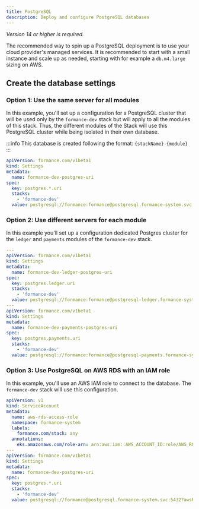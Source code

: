 ```yaml
---
title: PostgreSQL
description: Deploy and configure PostgreSQL databases
---
```


_Version 14 or higher is required._

The recommended way to spin up a PostgreSQL deployment is to use your cloud provider's managed services. It is recommended to start with a small instance and scale up as needed, starting with for example a `db.m4.large` sizing on AWS.


## Create the database settings

### Option 1: Use the same server for all modules

In this example, you'll set up a configuration for a PostgreSQL cluster that will be used only by the `formance-dev` stack but will apply to all the modules of this stack.
Thus, the different modules of the Stack will use this PostgreSQL cluster while being isolated in their own database.

:::info
This database is created following the format: `{stackName}-{module}`
:::

```yaml
apiVersion: formance.com/v1beta1
kind: Settings
metadata:
  name: formance-dev-postgres-uri
spec:
  key: postgres.*.uri
  stacks:
    - 'formance-dev'
  value: postgresql://formance:formance@postgresql.formance-system.svc:5432?disableSSLMode=true
```

### Option 2: Use different servers for each module

In this example you'll set up a configuration dedicated Postgres cluster for the `ledger` and `payments` modules of the `formance-dev` stack.

```yaml
---
apiVersion: formance.com/v1beta1
kind: Settings
metadata:
  name: formance-dev-ledger-postgres-uri
spec:
  key: postgres.ledger.uri
  stacks:
    - 'formance-dev'
  value: postgresql://formance:formance@postgresql-ledger.formance-system.svc:5432?disableSSLMode=true
---
apiVersion: formance.com/v1beta1
kind: Settings
metadata:
  name: formance-dev-payments-postgres-uri
spec:
  key: postgres.payments.uri
  stacks:
    - 'formance-dev'
  value: postgresql://formance:formance@postgresql-payments.formance-system.svc:5432?disableSSLMode=true
```

### Option 3: Use PostgreSQL on AWS RDS with an IAM role

In this example, you'll use an AWS IAM role to connect to the database. The `formance-dev` stack will use this configuration.

```yaml
apiVersion: v1
kind: ServiceAccount
metadata:
  name: aws-rds-access-role
  namespace: formance-system
  labels:
    formance.com/stack: any
  annotations:
    eks.amazonaws.com/role-arn: arn:aws:iam::AWS_ACCOUNT_ID:role/AWS_ROLE_NAME
---
apiVersion: formance.com/v1beta1
kind: Settings
metadata:
  name: formance-dev-postgres-uri
spec:
  key: postgres.*.uri
  stacks:
    - 'formance-dev'
  value: postgresql://formance@postgresql.formance-system.svc:5432?awsRole=aws-rds-access-role
 ```
